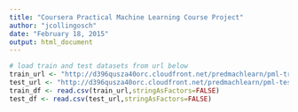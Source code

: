 ```yaml
---
title: "Coursera Practical Machine Learning Course Project"
author: "jcollingosch"
date: "February 18, 2015"
output: html_document
---
```


```r
# load train and test datasets from url below
train_url <- "http://d396qusza40orc.cloudfront.net/predmachlearn/pml-training.csv"
test_url <- "http://d396qusza40orc.cloudfront.net/predmachlearn/pml-testing.csv"
train_df <- read.csv(train_url,stringAsFactors=FALSE)
test_df <- read.csv(test_url,stringAsFactors=FALSE)
```